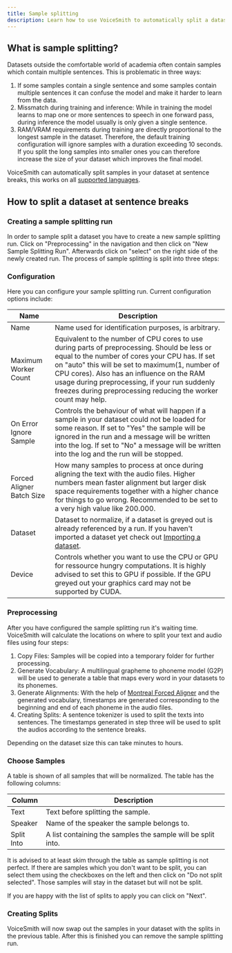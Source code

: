 ```yaml
---
title: Sample splitting
description: Learn how to use VoiceSmith to automatically split a dataset at sentence breaks for use in text-to-speech.
---
```


## What is sample splitting?

Datasets outside the comfortable world of academia often contain samples which contain multiple sentences. This is problematic in three ways:

1. If some samples contain a single sentence and some samples contain multiple sentences it can confuse the model
   and make it harder to learn from the data.
2. Missmatch during training and inference: While in training the model learns to map one or more sentences to speech in
   one forward pass, during inference the model usually is only given a single sentence.
3. RAM/VRAM requirements during training are directly proportional to the longest sample in the dataset. Therefore, the default
   training configuration will ignore samples with a duration exceeding 10 seconds. If you split the long samples into smaller ones
   you can therefore increase the size of your dataset which improves the final model.

VoiceSmith can automatically split samples in your dataset at sentence breaks, this works on all [supported languages](/).

## How to split a dataset at sentence breaks

### Creating a sample splitting run

In order to sample split a dataset you have to create a new sample splitting run. Click on
"Preprocessing" in the navigation and then click on "New Sample Splitting Run". Afterwards
click on "select" on the right side of the newly created run. The process of sample splitting
is split into three steps:

### Configuration

Here you can configure your sample splitting run. Current configuration options include:

| Name                      | Description                                                                                                                                                                                                                                                                                                                                                       |
| ------------------------- | ----------------------------------------------------------------------------------------------------------------------------------------------------------------------------------------------------------------------------------------------------------------------------------------------------------------------------------------------------------------- |
| Name                      | Name used for identification purposes, is arbitrary.                                                                                                                                                                                                                                                                                                              |
| Maximum Worker Count      | Equivalent to the number of CPU cores to use during parts of preprocessing. Should be less or equal to the number of cores your CPU has. If set on "auto" this will be set to maximum(1, number of CPU cores). Also has an influence on the RAM usage during preprocessing, if your run suddenly freezes during preprocessing reducing the worker count may help. |
| On Error Ignore Sample    | Controls the behaviour of what will happen if a sample in your dataset could not be loaded for some reason. If set to "Yes" the sample will be ignored in the run and a message will be written into the log. If set to "No" a message will be written into the log and the run will be stopped.                                                                  |
| Forced Aligner Batch Size | How many samples to process at once during aligning the text with the audio files. Higher numbers mean faster alignment but larger disk space requirements together with a higher chance for things to go wrong. Recommended to be set to a very high value like 200.000.                                                                                         |
| Dataset                   | Dataset to normalize, if a dataset is greyed out is already referenced by a run. If you haven't imported a dataset yet check out [Importing a dataset](/usage/importing-a-dataset).                                                                                                                                                                               |
| Device                    | Controls whether you want to use the CPU or GPU for ressource hungry computations. It is highly advised to set this to GPU if possible. If the GPU greyed out your graphics card may not be supported by CUDA.                                                                                                                                                    |

### Preprocessing

After you have configured the sample splitting run it's waiting time. VoiceSmith will calculate the locations on
where to split your text and audio files using four steps:

1. Copy Files:
   Samples will be copied into a temporary folder for further processing.
2. Generate Vocabulary:
   A multilingual grapheme to phoneme model (G2P) will be used to generate a table that
   maps every word in your datasets to its phonemes.
3. Generate Alignments:
   With the help of [Montreal Forced Aligner](https://montreal-forced-aligner.readthedocs.io/en/latest/)
   and the generated vocabulary, timestamps are generated corresponding to the beginning and end of each
   phoneme in the audio files.
4. Creating Splits:
   A sentence tokenizer is used to split the texts into sentences. The timestamps generated in step three
   will be used to split the audios according to the sentence breaks.

Depending on the dataset size this can take minutes to hours.

### Choose Samples

A table is shown of all samples that will be normalized. The table has the following columns:

| Column     | Description                                                  |
| ---------- | ------------------------------------------------------------ |
| Text       | Text before splitting the sample.                            |
| Speaker    | Name of the speaker the sample belongs to.                   |
| Split Into | A list containing the samples the sample will be split into. |

It is advised to at least skim through the table as sample splitting is not perfect. If there are samples which you don't want to be split,
you can select them using the checkboxes on the left and then click on "Do not split selected". Those samples will stay in the dataset but will not be split.

If you are happy with the list of splits to apply you can click on "Next".

### Creating Splits

VoiceSmith will now swap out the samples in your dataset with the splits in the previous table. After this is finished you can
remove the sample splitting run.

